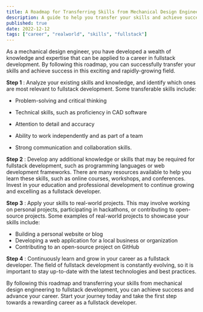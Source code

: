 ```yaml
---
title: A Roadmap for Transferring Skills from Mechanical Design Engineering to Fullstack Development
description: A guide to help you transfer your skills and achieve success in the field of fullstack development
published: true
date: 2022-12-12
tags: ["career", "realworld", "skills", "fullstack"]
---
```


As a mechanical design engineer, you have developed a wealth of knowledge and expertise that can be applied to a career in fullstack development. By following this roadmap, you can successfully transfer your skills and achieve success in this exciting and rapidly-growing field.

**Step 1** : Analyze your existing skills and knowledge, and identify which ones are most relevant to fullstack development. Some transferable skills include:

- Problem-solving and critical thinking

- Technical skills, such as proficiency in CAD software

- Attention to detail and accuracy

- Ability to work independently and as part of a team

- Strong communication and collaboration skills.

**Step 2** : Develop any additional knowledge or skills that may be required for fullstack development, such as programming languages or web development frameworks. There are many resources available to help you learn these skills, such as online courses, workshops, and conferences. Invest in your education and professional development to continue growing and excelling as a fullstack developer.

**Step 3** : Apply your skills to real-world projects. This may involve working on personal projects, participating in hackathons, or contributing to open-source projects. Some examples of real-world projects to showcase your skills include:

- Building a personal website or blog
- Developing a web application for a local business or organization
- Contributing to an open-source project on GitHub

**Step 4** : Continuously learn and grow in your career as a fullstack developer. The field of fullstack development is constantly evolving, so it is important to stay up-to-date with the latest technologies and best practices.

By following this roadmap and transferring your skills from mechanical design engineering to fullstack development, you can achieve success and advance your career. Start your journey today and take the first step towards a rewarding career as a fullstack developer.